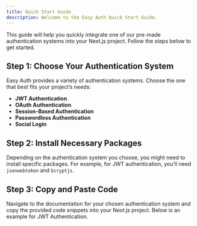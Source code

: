```yaml
---
title: Quick Start Guide
description: Welcome to the Easy Auth Quick Start Guide.
---
```


This guide will help you quickly integrate one of our pre-made authentication systems into your Next.js project. Follow the steps below to get started.

## Step 1: Choose Your Authentication System

Easy Auth provides a variety of authentication systems. Choose the one that best fits your project’s needs:
- **JWT Authentication**
- **OAuth Authentication**
- **Session-Based Authentication**
- **Passwordless Authentication**
- **Social Login**

## Step 2: Install Necessary Packages

Depending on the authentication system you choose, you might need to install specific packages. For example, for JWT authentication, you’ll need `jsonwebtoken` and `bcryptjs`.

## Step 3: Copy and Paste Code

Navigate to the documentation for your chosen authentication system and copy the provided code snippets into your Next.js project. Below is an example for JWT Authentication.